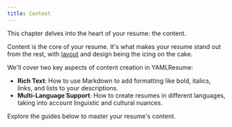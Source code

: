 ```yaml
---
title: Content
---
```


This chapter delves into the heart of your resume: the content.

Content is the core of your resume. It's what makes your resume stand out from
the rest, with [layout](/docs/layout) and design being the icing on the cake.

We'll cover two key aspects of content creation in YAMLResume:
- **Rich Text**: How to use Markdown to add formatting like bold, italics,
  links, and lists to your descriptions.
- **Multi-Language Support**: How to create resumes in different languages,
  taking into account linguistic and cultural nuances.

Explore the guides below to master your resume's content.

<Cards>
  <Card
    title="Rich Text"
    href="./content/rich-text"
    description="Learn how to use rich text in summary fields in your resume."
  />
  <Card
    title="Multi Languages"
    href="./content/multi-languages"
    description="Discover how to create resumes in various languages."
  />
</Cards>
